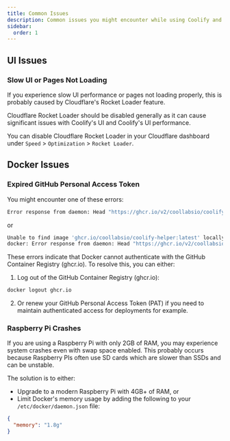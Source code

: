 ```yaml
---
title: Common Issues
description: Common issues you might encounter while using Coolify and how to fix them.
sidebar:
  order: 1
---
```



## UI Issues

### Slow UI or Pages Not Loading
If you experience slow UI performance or pages not loading properly, this is probably caused by Cloudflare's Rocket Loader feature.

<Aside type="tip">
  Cloudflare Rocket Loader should be disabled generally as it can cause significant issues with Coolify's UI and Coolify's UI performance. 
</Aside>

You can disable Cloudflare Rocket Loader in your Cloudflare dashboard under `Speed` > `Optimization` > `Rocket Loader`.

## Docker Issues

### Expired GitHub Personal Access Token
You might encounter one of these errors:

```bash
Error response from daemon: Head "https://ghcr.io/v2/coollabsio/coolify-helper/manifests/1.0.1": unauthorized: authentication required
```

or

```bash
Unable to find image 'ghcr.io/coollabsio/coolify-helper:latest' locally
docker: Error response from daemon: Head "https://ghcr.io/v2/coollabsio/coolify-helper/manifests/latest": denied: denied
```

These errors indicate that Docker cannot authenticate with the GitHub Container Registry (ghcr.io). To resolve this, you can either:

1. Log out of the GitHub Container Registry (ghcr.io):
```bash
docker logout ghcr.io
```

2. Or renew your GitHub Personal Access Token (PAT) if you need to maintain authenticated access for deployments for example.

### Raspberry Pi Crashes
If you are using a Raspberry Pi with only 2GB of RAM, you may experience system crashes even with swap space enabled. This probably occurs because Raspberry PIs often use SD cards which are slower than SSDs and can be unstable.

The solution is to either:
- Upgrade to a modern Raspberry Pi with 4GB+ of RAM, or
- Limit Docker's memory usage by adding the following to your `/etc/docker/daemon.json` file:

```json
{
  "memory": "1.8g"
}
``` 